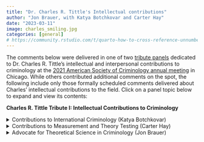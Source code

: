 ```yaml
---
title: "Dr. Charles R. Tittle's Intellectual contributions"
author: "Jon Brauer, with Katya Botchkovar and Carter Hay"
date: "2023-03-11"
image: charles_smiling.jpg
categories: [general]
# https://community.rstudio.com/t/quarto-how-to-cross-reference-unnumbered-book-chapter/136279/2
---
```


The comments below were delivered in one of two [tribute panels](https://tinyurl.com/yf3uexwu) dedicated to Dr. Charles R. Tittle's intellectual and interpersonal contributions to criminology at the [2021 American Society of Criminology annual meeting](https://asc41.com/events/2021-asc-annual-meeting/) in Chicago. While others contributed additional comments on the spot, the following include only those formally scheduled comments delivered about Charles' intellectual contributions to the field. Click on a panel topic below to expand and view its contents:
 
**Charles R. Tittle Tribute I: Intellectual Contributions to Criminology**
 
<details> <summary> Contributions to International Criminology (Katya Botchkovar) </summary>

## Contributions to International Criminology {#sec-charles_international}  

**by [Katya Botchkovar](https://cssh.northeastern.edu/faculty/ekaterina-botchkovar/)**

*Katya gave us permission to share the recorded video of her presentation, which was delivered remotely for the ASC tribute session:*

{{< video https://youtu.be/PgUFS5-Cum4 >}}

</details>

<details> <summary> Contributions to Measurement and Theory Testing  (Carter Hay) </summary>

## Contributions to Measurement and Theory Testing {#sec-charles_measurement}

**by [Carter Hay](https://criminology.fsu.edu/faculty-and-staff/carter-hay)**

### Introduction

*Carter gave us permission to share the written notes for his comments delivered for the ASC tribute session:*

Thank you Jon, and thank you for all of your organizing these sessions that allow us to reflect on Charles as such an important scholar and person for the field of criminology but also in our lives. My areas to cover are measurement and theory testing, and it was a wonderful idea to put those two together because when we look at Charles’s research in broad strokes, those two are inherently linked. I think of it in this way:

- Charles was as theoretical as they come — he approached each issue with a deep concern for theory.
-	But he also was immensely empirical; analyzing data and testing hypotheses are the core of his research activities.
-	But a third thing: He commonly used data that he had some part in collecting, which meant that he wasn’t having to rely on the measures available in secondary data; instead, he played a role in shaping new novel measures of theoretical concepts.

This ultimately translated into extraordinary number of novel creative tests—studies that are among the best and most influential tests of a given theory, and this often was due in part to measurement. 

And he did this for MANY different theories — by my count, it’s at 10 different theories not just that Charles was able to test, but that he was able to test with original data that enabled he and his co-authors to design their own measures:

-	Differential association theory
-	Self-control theory
-	Deterrence theory
-	Reintegrative shaming and labeling theory
-	Strain theory, including general strain theory
-	Situational action theory
-	Colvin’s social support/coercion theory

And then there also are theoretical topics that cut across **multiple** theories, including innovative work on:

-	criminal motivations
-	morality and crime and religiosity and crime.

It’s not possible talk about all of those areas where Charles had a big impact with respect to measurement and empirical testing. I’m instead going to discuss two of those areas—deterrence and self-control—in some detail as illustrations of his general approach and his lasting influence.  

### Deterrence 

So the first area I want to focus on is deterrence. Charles’s work in this area most clearly begins with the Tittle (1969) article that used official data for the 50 states to reveal that the certainty of punishment—as indicated by the probability of imprisonment—was associated with lower crime and that severity (the length of prison sentences) also could reduce crime when certainty was at high levels. Charles’s key point in that article and in several others that followed in the 1970s was that deterrence needed to be taken seriously; it had been dismissed, but this wasn’t because good testing or good data had found problems; instead, he saw biases in play along with a tendency to go along with the conventional wisdom even when it wasn’t on firm ground.

Charles wasn’t in favor of deterrence theory, he wasn’t opposed to it—he wanted to test it effectively.

And his ideas on how best to test deterrence evolved fairly quickly and they would help shape the field.  In 1972, Charles gets an NSF grant of $100,000 to fund a survey approach to testing deterrence theory. The results of that work were published in the book Sanctions and Social Deviance was published in 1980 and in some other articles published around that time. 

Early in the book, he makes the case for studying deterrence with surveys, which of course, was quite different than his 1969 test that attracted so much attention—he expressed some real doubts that the macro-level research could ever explicitly reveal fear of sanctions as the operative mechanism, and this was crucial for distinguishing deterrence from other mechanisms by which punishment can affect crime. 

Also, Charles felt that causal order issues would be tough to parse out because of how legal systems are embedded in complicated social contexts where history looms large. Even with sophisticated analyses, it was difficult to determine whether low certainty was leading to high crime, or conversely, whether high crime was leading to low certainty. 

So he set out to try to address these two issues with a survey of roughly 2,000 adults randomly selected from three states: Iowa, Oregon, and New Jersey. 

So on that first issue, Charles’s created an comprehensive measure of fear of sanctions. He identified multiple indicators of fear that were used for a multitude of different rule violations, with these capturing:

- the chances that people would find out?
- would those be people you know? 
- would lots of people in the community find out?
- would there be a loss of respect? 
- would it produce an arrest?
- would produce jail? 

And then scores were further adjusted based on the person’s peer deviance—if most of the people that someone knew engaged in deviance, then them finding out probably shouldn’t be seen as increasing sanction fear.   

Now, I’ll emphasize that Charles was not the only one pursuing this survey approach at this time (Waldo, Chiricos, Anderson), but his comprehensive approach to measurement was unique and his attention to scaling was meticulous.

- And let me mention something in connection to that — when you go to Charles’s CV, you see that 4 of his first 6 publications were explicitly measurement-oriented methodological pieces — measurement and scaling were the explicit priorities of the paper. This included articles or research notes from 1966-68 in American Journal of Sociology, Public Opinion Quarterly, Sociometry, and Social Forces. Collectively, they were cited more than 600 times and often re-printed.
- These articles precede the articles in criminology that we think of regarding Charles’s career, and they dealt with things like political activity and bureaucratization, but there’s some foreshadowing that innovation and rigor in the area of measurement would be central to his work. 

But the scope of his survey-based approach to deterrence theory also was unique—it was a big project drawing a very diverse set of subjects from 3 states to ensure big variations in social contexts—which is critical to testing deterrence theory—a convenience sample taken from a group of people in the same social context simply isn’t the best test.

So that’s innovation #1 — taking the most rigorous approach possible to get at that mechanism of fear.

The second innovation dealt with this causal order issue, which had its own problems when using the survey approach. In cross-sectional studies, perceived certainty, severity, or fear of sanctions is measured at the time of the survey and offending is measured for the prior 6 or 12 months creating an obvious causal order concern in which offending precede perceptions of sanctions. 

Now longitudinal panel data could be used but that’s difficult to come by and it creates the problem of lags—current perceptions are being used to predict future behavior, but what if perceptions of sanctions change and those current perceptions being measured at the time of the survey become outdated. 

So Charles had an interesting fix for this — he measured projected deviance. 

He asked this question: “If you were in a situation tomorrow where you had an extremely strong desire or need to [fill in the blank on the behavior], what are the chances that you would actually do it?” 

So he used current perceptions of punishment to predict this measure of **projected deviance**, but he also measured prior deviance — it could be used as a conditioning variable or a control variable, and this measurement advance created much stronger causal inferences, especially in light of the later research that would show that projections of future deviance often were strongly correlated with actual deviance. 

And this approach becomes the basis for many criminological studies that in some way make use of projected deviance or crime, intentions to offend, willingness to offend, and the vignette studies. These studies go beyond deterrence theory—studies on strain theory, differential association theory, self-control theory, and so on. In many instances, they cite Tittle’s earlier work—that’s especially true for the people in this room because there are a lot of us who have used these measures—but even when Tittle wasn’t cited, they typically lean on the same basic rational that Charles drew attention to more than 40 years ago: 

the desire to use cross-sectional data to examine contemporaneous or short-term effects (rather than lagged effects) and to do so with stronger causal inferences. 

Taking these two innovations together, what did Charles find? Findings that are very close to the current state of knowledge today. He found that:

-	Sanction fear reduces offending but fairly modestly.
-	Perceived informal sanctions tends to matter more than perceived formal sanctions. 
-	And sanction fear generally has smaller effects than other theoretical variables, including moral commitments, social bonding, and differential associations. 

And Charles discovered lots of contingencies. His findings on this are immensely valuable; they laid the groundwork for interesting work to come on the idea of differential deterrability — with sanction fear operating more for some people and under some circumstances than others. 

#### (Mark Stafford on deterrence) {#sec-charles_deterrence}

And this issue of contingencies is something that [Mark Stafford](https://faculty.txst.edu/profile/1921048) emphasized in comments that he sent me. Mark had a family issue arise and he wasn’t able to travel to Chicago, but I wanted to share with you his comments on this issue:

> Most deterrence researchers have paid lip-service to the idea that the threat of legal punishment probably interacts with other variables to affect the likelihood of crime.  However, few have followed through on it, and no one as much as Charles.  This was a central theme in his Sanctions and Social Deviance:  The Question of Deterrence.  A brief perusal of his deterrence studies over the years reveals that he looked at interactions between punishment threats and age, gender, informal punishments, self-control, and morality. 

> Probably my favorite deterrence research by Charles focused on the possible interaction between punishment threats and motivation to commit crime.  When I was a graduate student at the University of Arizona, I remember students (Mark Warr, Kirk Williams, Joe Rankin, and I) drinking with faculty (Jack Gibbs, Maynard Erickson, and Gary Jensen) on many occasions and discussing the obvious that punishment threats could not deter unless people were motivated to commit crime.  We concluded, however, that motivation was too complex to capture in a simple measure.  Move ahead decades later and that is exactly what Charles did – he measured motivation, and by simply asking people how much they wanted to commit crime.  It turned out that this measure interacted with punishment threats to form a strong predictor of crime.  Charles had a real talent of taking complex ideas and reducing them to their basics.  What was too complex for the rest of us was easy for Charles.  As a consequence, deterrence research is decades ahead of where it would have been without Charles.  Perhaps it is hyperbole to compare Charles with Bentham and Beccaria, but I bet they would have liked to pick Charles’ brain about deterrence, and I bet Charles would tell them many things they got wrong. 

### Self-control theory—many innovations here

Let me pivot now to self-control theory, which is an area where Charles’s contributions are immense. Many of the things we know about this theory are things we learned from Charles’s work.

If you look at Charles’s book reviews and commentaries on Gottfredson and Hirschi’s self-control theory, along with comments he’d make, three things were clear: (1) he saw some shortcomings in the theory, (2) he was nevertheless impressed by the case they made for self-control being an important neglected variable, and (3) he knew the theory would attract a lot of attention and testing. 

And a question has occurred to me, one that I wished I’d asked him: In 1991, when Charles published one of the first reviews of Gottfredson and Hirschi’s book, did he anticipate that he himself would become so central to the empirical testing of the theory? I don’t know; maybe some of you do. 

But his centrality is unquestioned.

It begins obviously with the Grasmick et al. self-control scale, which of course never gets referred to by the more long-winded label of the Grasmick, Tittle, Bursik, and Arneklev scale. But I do know that Charles was quite involved in the development of that scale because he once described the painstaking process he went through to try to identify items from the California Psychological Inventory, along with the recognition at various points that newly invented items also would be needed. 

That resulting scale they came up with was examined with new data from the Oklahoma City Survey in one the first tests of the theory, and that scale or subsets of it of it have been used in scores of studies. And their original study also has been cited more than 2600 times. The bottom line is that this scale is in many ways the gold standard for measuring self-control in criminology, and the meticulous attention to its scaling has inspired further research into not just this measure but possible limitations in Gottfredson and Hirschi’s initial conceptualization of self-control. 

Another notable innovation of Charles’s in this area involves the distinction between **self-control ability and self-control interest**, along with his creative attempts to empirically distinguish them. This 2004 article with Grasmick and Ward really displays Charles’s skill in getting at the interplay between theoretical creativity and measurement. This study went beyond the arguments of the theory to consider something new, but rather than just making an interesting argument, he used data and creative measurement to test it.

The argument was this: self-control theory and research had been really centered on the idea that people differ in the **ABILITY (or capacity)** to exercise self-control—some people have that ability, some people don’t. Charles’s point was that there also could be variation in self-control **INTEREST**. Here’s what he said:

> some people may have a strong capacity for self-control but may not always want to exercise it, while others may have weak self-control ability but have such a keen interest in controlling their deviant impulses that they end up conforming.

So these two things—ability and interest—can both be consequential and maybe they even interact with each other. Maybe the effect that one has on crime depends on how much of the other they possess. 

- And he also raises this interesting possibility: self-control **interest** could be distinct from ability in being especially responsive to social stimuli. Maybe self-control ability is pretty stable in the way that the theory predicts, but interest—do you feel like exercising the self-control you really do possess or do you not feel like it?—is probably a much more situationally-fluid variable.

So in this study, using Oklahoma City Survey data, they construct a measure of self-control interest, and they do so with items that place a person in a situation in which they have the option of REFRAINING from some deviant action, and they ask might come from refraining—

-	would it allow them to feel proud?
-	to earn praise from others? 
-	to avoid losing the respect of people they care about?
-	to avoid feeling guilty? 

If they say yes to these things, that’s an **interest** in exercising self-control. 

And very quickly on the findings:

-	They found that items measuring self-control interest coalesced nicely, loading on the same factor and not loading on a 2nd factor that including the traditional self-control ABILITY items.
-	Self control interest and self-control ability BOTH affected offending, often similarly, but when differences did emerge, it was **INTEREST** having the greater effect
-	There was some evidence of interaction such that self-control ability mattered less when a person was really INTERESTED in exercising self-control.

Now there are other innovations that Charles had on self-control research, including measurement, but I’m running out of time. And there are other areas beyond deterrence and self-control theory that I would have liked to discuss. In particular, Charles’s research with Jon Brauer on Colvin’s social support and coercion theory in my mind provides a similar gold standard for testing that theory and measuring its concepts in both global and domain-specific ways.

But there’s not time, so I’ll just conclude by saying that the lasting influence of Charles’s research on theory testing and measurement comes back to a simple premise that seemed to always guide him, and we should be inspired to have it guide us as well. I believe that premise that really guided Charles was this: 

- Before reaching a conclusion on something, get the highest quality evidence you can, even if doing that is really hard. And it probably will be really hard. Press on and do it anyway.

</details>

<details> <summary> Advocate for Theoretical Science in Criminology  (Jon Brauer) </summary>

## Advocate for Theoretical Science in Criminology {#sec-charles_science}

**by [Jon Brauer](https://jonbrauer.com)**

### Introduction 

As my colleagues have described, Charles’ scholarship advanced so many areas of criminological inquiry, including: (1) several important substantive debates in criminology; (2) concept measurement & theory testing using survey research; (3) and assessment of the generality of criminological patterns & theories across international contexts. As scholars, many of us would love to make meaningful contributions to any single issue within one of these broad areas. The breadth, magnitude, and consistency of his contributions cements Charles Tittle’s status as one of the brightest stars in our criminological universe. 

Throughout all this work, one would be hard-pressed to find a theory of crime or deviance that was popular or that emerged during his illustrious 55+ year career that Charles had not read, reviewed, and even directly tested himself. Think about that a moment. He did not devote his time to becoming a specialist in any one theory or any particular area of inquiry. Rather, he devoted his time to becoming a specialist in countless theories and interdisciplinary areas relevant to his vast domain of inquiry – human behavior. That is, Charles embodied a generalist or Renaissance model of scholarship that seems all too rare in today’s knowledge silos, perpetuated by narrow training specializations, focused research funding and accomplishments, and exponential growth in short, quick-hitting publications. 

Charles’ varied contributions stemmed directly from his philosophy of science. He was not simply jumping from latest fad to latest fad. He was not an opportunist doggedly seeking to aim his crosshairs at every emergent idea from other hard-working scholars. He was not just publishing because that is what we do. No, Charles had much loftier aims with his research and writing. Individually and in their totality, his publications reflect his deep commitment to the health and vibrancy of the field of criminology. In fact, to Charles, the health and vibrancy of a scientific field is tantamount to the health and vibrancy of *theoretical development* in that field. 

Likewise, Charles devoted his entire career – and such a massive portion of his precious hours spent on this Earth – to trying to improve our theories: by reading them, thinking about them, testing them, critiquing them, developing them, and by advocating for and training others to do the same. 

### Charles’ Philosophy & The Mansion of Science

Charles was not known as someone who spent much time writing explicitly about philosophy of science. Yet, he certainly had a coherent working scientific philosophy – his belief in and advocacy for the centrality of theories to scientific progress was a cornerstone – and while his scientific philosophy was readily apparent to those who knew him well, it also emanated from his teachings and writings. 

In the introductory lecture to one of his foundational graduate theory courses, Charles would begin by describing the “mansion of science” as having many rooms, with these rooms divided into blocks representing different paradigms or models of science. After describing other complementary or competing models of science, such as descriptive, *vehrstehen*, engineering, critical, nihilistic approaches, and the like, Charles would then endorse the “theoretical science” model, which he viewed as the most efficient, reliable means of fostering scientific progress. He would also pointedly profess that the theoretical science model occupied the most rooms and held the best real estate in the mansion of science. 

In this regard, Charles views were heavily influenced by works such as Richard Braithwaite’s classic 1953 book, *Scientific Explanation*, and by Paul Reynolds’ 1971 book, *A Primer in Theory Construction*. Reynolds’ book was particularly influential to Charles’ working scientific philosophy. 

Like Reynolds, Charles viewed the goals of science and scientific activity as: 

(1) providing *typologies*, or identification and organization of phenomena into conceptual categories of similar and different things; 
(2) permitting the accurate *prediction* of future phenomena; 
(3) providing accurate *explanations* for past phenomena; and
(4) providing people a *sense of understanding* about how and why phenomena occur via full articulation of the causal mechanisms linking changes in some concepts (causes) with changes in other concepts (effects). 

(Many would add the *potential for control* of phenomena as a secondary consequence of accurate explanation and prediction, though Charles was infamously resistant to making the jump from *is*-based knowledge to *ought*-based control or policy prescriptions given the state of our evidence, to which I will return soon.) 

If these indeed are the primary goals of scientific activity, then theory development is central to science. Theories provide our typologies, or our conceptual categories and shared language about phenomena. Theories are our explanations of phenomena, and we use them to generate and test predictions. Likewise, theories are our (variably) formalized answers to why and how things occur and, as such, they do, or they fail to, provide us with a sense of understanding about – or potential for effective control of – phenomena. So, for Charles, science goes as our theories go. 
Also, like Reynolds, Charles viewed scientific progress or the successful pursuit of these goals as occurring most efficiently through what is reminiscent of a Lakatosian process involving: 

1.	Observing, describing, & making initial empirical generalizations about phenomena -> 
2.	Developing initial hypotheses, or what Charles endearingly called “simple theories,” that explain some of those descriptive patterns or empirical generalizations -> 
3.	Rigorous testing of these (often numerous, varied, & competing) hypotheses or “simple theories” -> 
4.	Slow accumulation of knowledge from these tests; identification of additional generalizations & negative cases; and, ultimately, the development of new theories that better account for patterns observed in accumulated knowledge base through processes such as theoretical invention, elaboration, or integration. 

Charles most explicitly outlines his adherence to this philosophy in one of my favorite pieces of his – a chapter in Gilbert Geis & Mary Dodge’s wonderful 2002 book, *Lessons of Criminology* (see p.32-3), entitled “Confessions of a Reluctant but Committed Criminologist.” In it, he describes the eventual development of adequate theories ultimately is what will permit “explanation, prediction, and sometimes control of criminal/deviant or other human behavior.” He warns, a la Lakatos, that “[t]he whole process, however, is long and tedious, with knowledge growing in a cumulative process. One study means nothing; collections of large numbers and varieties of progressively more refined studies are required.” (p.33).

### Lessons of a Reluctant but Committed Criminologist 

In that Reflections chapter, Charles also described the first four important lessons of his academic career, which crystallized during his time on the faculty at Washington State University. Those are that: 

1.	Our body of verified scientific knowledge is exceptionally weak
2.	[Theoretical] Science is the best model for criminological work
3.	Bias is pervasive in social science, including criminology, & is an archenemy of knowledge
4.	Recommendations or guidelines from criminologists for social policy should be delayed until there is a strong scientific base of relevant knowledge 

Charles then states: “…to fully comprehend their import [of these four lessons] one must share certain definitions and orientations about the meaning of science.” That is, one must share a view of science as ideally involving the slow process of knowledge construction through careful observation, empirical generalization, explanation, testing, evolution of community consensus about the adequacy an explanation following accumulation of supporting and challenging test results, development of refined explanations under more general explanatory schemes or adequate theories, and rinse and repeat. 

Charles worked with intention according to these lessons. His strong dedication to theory development always involved frequent testing of others’ ideas; ultimately, these efforts also culminated in his magnum opus, *Control Balance: Toward a General Theory of Deviance*. His advocacy for theoretical science was readily apparent in his book, in his reactions to critics of the book, and in his later published refinements to control balance theory.  

### Culmination in His Magnum Opus, *Control Balance*

In the first sentence of his published reply in *Theoretical Criminology* to John Braithwaite’s review of *Control Balance*, Charles summarized the dual aims of his book:

> “*Control Balance*… tries to do two things. One is to set forth a paradigm for theory building and the other is to present an exemplar to be used as a starting point for the application of that paradigm. An important theme contained within the paradigm is that theory must represent the collective efforts of the community of scholars. No specific theoretical effort should be owned by anybody, a specific formulation is always tentative, and theory cumulates and improves as many individuals add their ideas and the results of research to the enterprise…” 

The paradigm he envisions here is a theoretical science of criminology oriented toward the collective, collaborative construction of causal process theories. The first half of *Control Balance* described this paradigm in detail. He started by illustrating both the utility and deficiencies inherent in existing “simple theories” of crime and deviance, thereby convincingly highlighting the need for a new paradigm such as his – and likely disaffecting at least as many readers as he convinced in the process. He then described core features of an adequate theory, calling for criminologists to work towards developing theories with sufficient *breadth*, *comprehensiveness*, *precision*, and *depth*. He subsequently argued that integration around central causal processes or mechanisms, as opposed to invention or elaboration, holds the greatest promise for collaborative efforts at effective theory development.  

I am convinced our field would benefit from widely disseminating these initial chapters as a touchstone by which we judge our ideas and organize our efforts. In particular, I think we really need collective commitment to improving the *precision* of our causal predictions – to “identifying the conditions that influence exactly when and to what degree causal processes will unfold, the nature of the causal effects, the time interval between the proposed causes and expected effects” (or timing, magnitude, and functional form), and other contingencies that specify the scope or conditions under which the causal processes and predictions are expected to vary. 

Additionally, Charles thought our best chance at accumulating a meaningful body of scientific knowledge in criminology was for us to build a community of like-minded scholars dedicated to the same cause. Toward this end, foreshadowing post-replication crisis movements, Charles put forth provocative suggestions for a more collaborative peer review system (in *The Criminologist*), and he advocated for changes to our incentive structures and training regimes to foster theoretical science pursuits. For instance, in his 2002 Reflections chapter, Charles stated (p.33): 

> “For science to operate and to produce the desired outcomes, it must be supported by a community of scholars dedicated to the scientific enterprise. This community of scholars must structure itself to reward those who follow its dictates and ignore those who do not, and it must socialize new members in the values and methods of science. Those values include dedication to: (1) knowledge gained through the scientific method, (2) objectivity, (3) the search for truth, (4) open discussion and sharing of information, and (5) skepticism and mutual criticism. Science, therefore, is not value free. It is absolutely committed to a value system – the values of science. Moreover, science is a jealous master, insisting that other values (ideology and personal commitments) be rejected or overcome, at least when attempting to do science.” 

Charles also insisted that, this being a difficult task, we scientists organize our community to check competing values by “insisting on review by demanding critics, rewarding those who work against their own personal interests and values, and granting prestige to those who most fully exhibit the ideals of science while stigmatizing those who betray the cause.” If we meet these ideals, Charles asserted that “science can lead to knowledge that is more reliable, satisfying, and useful than any other paradigm by which people seek to understand human behavior and social organization.” However, “practicing science is difficult, especially for those who study social phenomena.” So, “the best that we criminologists can do is to practice science to the fullest extent possible, recognizing that our work often falls short and being cautious in our claims.” 

### Back to the Mansion

How did Charles think we criminologists are doing in this regard? Well, remember that mansion of science? I will refrain from elaborating on our self-derogatory conversations about which floors (or subfloors) our fields – sociology, criminology, & criminal justice – took up in the mansion. What I will say, though, is that over their final several years attending ASC, Charles and his close friend Jim Short would frequently lament about the diminishing number of ASC panels devoted specifically to theory compared to the burgeoning number of panels representing work within those other paradigms. Moreover, in our last conversations, Charles expressed much pessimism about the health of criminology and the future of theoretical development in our field. 

I certainly empathized with his viewpoint – much more so than I let him know in those conversations. However, I also pointed to various developments – such as emerging theoretical solutions to the replication crisis; advances in formal modeling; sophisticated theorizing and prediction in the Bayesian movement; and theoretical advancements tied to the counterfactual causal revolution – that I think hold much promise for interdisciplinary social science. He was also encouraged when I summarized Proctor & Niemeyer’s new book, *Mechanistic Criminology*, which (I think) in many ways represents a new generation of criminologists carrying Charles’ paradigmatic torch into exciting unexplored theoretical territory and, likewise, holds much promise for our field. 

Most importantly, across more than a half-century of scholarship, Charles practiced science to the fullest extent possible, he never failed to recognize that his work often fell short, and likewise he was consistently cautious in his claims. In doing so, he was perhaps most effective as a relentless advocate for theoretical science in criminology in leading us by example. His writings will live on in the scholarly record – with each of his individual studies meaning nothing on their own but, collectively, each contributing as “grist for the mill” of science in the long and tedious process of cumulative knowledge production. Additionally, likely without explicitly intending to do so, he built a community of like-minded scholars – including many of you in this room – who share his pursuit and, in doing so, make his journey and his immense sacrifices on the alter of science meaningful. 

### Community Building by Example

Finally, as a last testament to his advocacy and community building by example, I would like to close with quotes from a few students of Charles’ students – these are young scholars, a generation removed, most of whom never had the pleasure of meeting the man, the myth, the legend in black jeans and cowboy boots. 

As these excerpts come from a list of longer quotes that I collected for a different purpose – to read to Charles as he neared the end – I have kept the authors’ names anonymous here. They are a small sample, but I think these effectively represent the legacy of influence that Charles Tittle has left with his students and colleagues. 

First, two assistant professors who never met Charles but had read Control Balance in a graduate course state that reading Control Balance theory reminded them: 

> “of the creativity, effort, and time it takes to actually put forth a theory. Your review of previous criminological theories and their weaknesses to even set up Control Balance Theory shows how meticulous you were in theory building approach. In today’s race to publish, it is easy to lose sight of the difficulty and time it takes to develop a comprehensive framework for thinking about crime.”

An advanced doctoral student states that “Dr. Charles Tittle was the first scholar who was able to convince me of the value and power of theory and” that reading *Control Balance* “was, in the deepest sense of the word, enlightening.” After reading it, this student says: 

> “I now think theory development and testing are some of the most important scientific endeavors social scientists can and should engage in--moreover, I find them the most intellectually satisfying! It turns out I love theory. His book, his articles, and even discussions with his former students influenced by his work have certainly shaped my trajectory as a student and a scholar. And I am certain that echoes of his influence will continue to shape the rest of my academic career.”

An advanced graduate student states that: 

> “Control Balance had a tremendous influence on me… in illustrating and breaking down all the complexities that go into theory building and integration. We all know human behavior is a complicated phenomenon, but the way Control Balance looks at the integration of theories to build a general theory of crime and how it connects the numerous converging variables, which each exists on their own continuum, is just artistry. Dr. Tittle's work really stuck with me in enumerating how much work we have ahead of us in our field (and in many other fields) to truly understanding the nature of crime and deviance. His call for the continued elaboration on his work really sets a precedence for how we as scholars should approach and encourage critiques, elaboration, and hopefully integration on our own work instead of falling into the time-old tradition of pure competition.”

A newer doctoral student says that prior to reading *Control Balance* for a course: 

> “I had not, in fact, taken any interest in theory construction or debate, believing it to be outside of my level of comprehension. Upon reading Control Balance, I realized that theory is not a tool that one can afford to overlook out of fear of dissonance and ambiguity. As an individual who has only just begun to break into the world of theoretical science…, your book could not have come to me at a better time. For that, I thank you and proudly take up your call toward better theory, debate, and collaboration…”

Finally, an advanced doctoral student explains various lessons learned from Charles work: 

> “…your [Reflections chapter] taught me that it is important to be nice in the work that we do (from your conversation with Dr. Short), that it is okay to do science for the sake of science, and not to be supremely concerned with policy relevance. Along similar lines, your article The Arrogance of Public Sociology taught me to employ healthy skepticism regarding research that is primarily public/policy driven. Additionally, your work on Control Balance Theory has helped me see where existing theories are deficient, how they can potentially be improved, and how complex it is to formulate a grand theory of deviant/criminal behavior.”

This student also reflected on how Charles’ legacy of mentorship was indirectly influential in teaching the importance of: 

> “…increasing methodological rigor in research methodology/statistical analysis, creating a more transparent and cumulative science, being honest about things we do not know in the field, and an appreciation for the importance of testing and refining criminological theory. … I am forever grateful to you and cannot wait to pass on these principles to students of my own one day.”

I could not have said that better myself. Thank you, Charles. 

</details>
